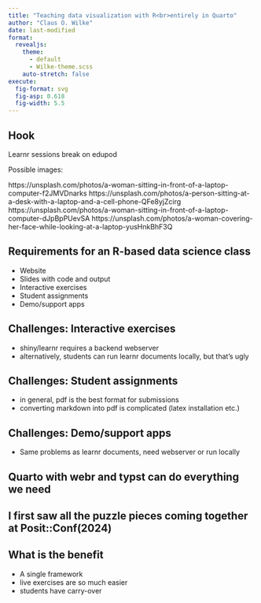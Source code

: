 ```yaml
---
title: "Teaching data visualization with R<br>entirely in Quarto"
author: "Claus O. Wilke"
date: last-modified
format: 
  revealjs:
    theme:
      - default
      - Wilke-theme.scss
    auto-stretch: false
execute:
  fig-format: svg
  fig-asp: 0.618
  fig-width: 5.5
---
```


## Hook

Learnr sessions break on edupod

::: {.notes}
Possible images:

https://unsplash.com/photos/a-woman-sitting-in-front-of-a-laptop-computer-f2JMVDnarks
https://unsplash.com/photos/a-person-sitting-at-a-desk-with-a-laptop-and-a-cell-phone-QFe8yjZcirg
https://unsplash.com/photos/a-woman-sitting-in-front-of-a-laptop-computer-dJpBpPUevSA
https://unsplash.com/photos/a-woman-covering-her-face-while-looking-at-a-laptop-yusHnkBhF3Q
:::


## Requirements for an R-based data science class

:::{.small-font}
- Website
- Slides with code and output
- Interactive exercises
- Student assignments
- Demo/support apps
:::

## Challenges: Interactive exercises

:::{.small-font}
- shiny/learnr requires a backend webserver
- alternatively, students can run learnr documents locally, but that's ugly
:::

## Challenges: Student assignments

:::{.small-font}
- in general, pdf is the best format for submissions
- converting markdown into pdf is complicated (latex installation etc.)
:::

## Challenges: Demo/support apps

:::{.small-font}
- Same problems as learnr documents, need webserver or run locally
:::

## Quarto with webr and typst can do everything we need


## I first saw all the puzzle pieces coming together at Posit::Conf(2024)


## What is the benefit

- A single framework
- live exercises are so much easier
- students have carry-over

